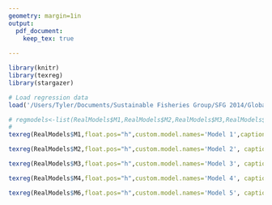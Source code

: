 ```yaml
---
geometry: margin=1in
output: 
  pdf_document: 
    keep_tex: true
    
---
```


\pagenumbering{gobble}  

```r
library(knitr)
library(texreg)
library(stargazer)

# Load regression data
load('/Users/Tyler/Documents/Sustainable Fisheries Group/SFG 2014/Global Fishery Potential/Results/4.2/Data/PrmRegressions.Rdata')

# regmodels<-list(RealModels$M1,RealModels$M2,RealModels$M3,RealModels$M4,RealModels$M6)
# 
texreg(RealModels$M1,float.pos="h",custom.model.names='Model 1',caption.above=T, caption='Summary statistics for model 1', single.row=T)

texreg(RealModels$M2,float.pos="h",custom.model.names='Model 2', caption.above=T, caption='Summary statistics for model 2', single.row=T)

texreg(RealModels$M3,float.pos="h",custom.model.names='Model 3', caption.above=T, caption='Summary statistics for model 3', single.row=T)

texreg(RealModels$M4,float.pos="h",custom.model.names='Model 4', caption.above=T, caption='Summary statistics for model 4', single.row=T)

texreg(RealModels$M6,float.pos="h",custom.model.names='Model 5', caption.above=T, caption='Summary statistics for model 5', single.row=T)

```